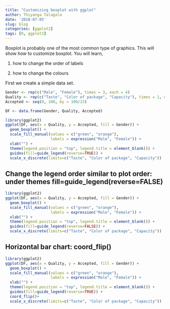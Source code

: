 ```yaml
---
title: "Customizing boxplot with ggplot"
author: Thiyanga Talagala
date: '2018-07-05'
slug: blog
categories: [ggplot2]
tags: [R, ggplot2]
---
```


Boxplot is probably one of the most common type of graphics. This will show how to customize boxplot. You will learn,

1. how to change the order of labels

2. how to change the colours


First we create a simple data set.

```r
Gender <- rep(c("Male", "Female"), times = 3, each = 4)
Quality <- rep(c("Taste", "Color of package", "Capacity"), times = 1, each = 8)
Accepted <- seq(0, 100, by = 100/23)

DF <- data.frame(Gender, Quality, Accepted)

```

```r
library(ggplot2)
ggplot(DF, aes(x = Quality, y = Accepted, fill = Gender)) +
  geom_boxplot() +
  scale_fill_manual(values = c("green", "orange"),
                    labels = expression("Male", "Female")) +
  xlab("") +
  theme(legend.position = "top", legend.title = element_blank()) + 
  guides(fill=guide_legend(reverse=TRUE)) +
  scale_x_discrete(limits=c("Taste", "Color of package", "Capacity"))
```

## Change the legend order similar to plot order: under themes fill=guide_legend(reverse=FALSE)

```r
library(ggplot2)
ggplot(DF, aes(x = Quality, y = Accepted, fill = Gender)) +
  geom_boxplot() +
  scale_fill_manual(values = c("green", "orange"),
                    labels = expression("Male", "Female")) +
  xlab("") +
  theme(legend.position = "top", legend.title = element_blank()) + 
  guides(fill=guide_legend(reverse=FALSE)) +
  scale_x_discrete(limits=c("Taste", "Color of package", "Capacity"))
```

## Horizontal bar chart: coord_flip()

```r
library(ggplot2)
ggplot(DF, aes(x = Quality, y = Accepted, fill = Gender)) +
  geom_boxplot() +
  scale_fill_manual(values = c("green", "orange"),
                    labels = expression("Male", "Female")) +
  xlab("") +
  theme(legend.position = "top", legend.title = element_blank()) + 
  guides(fill=guide_legend(reverse=TRUE)) +
  coord_flip()+
  scale_x_discrete(limits=c("Taste", "Color of package", "Capacity"))
```
